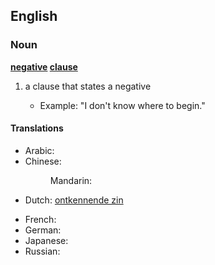 ==English==

===Noun===
'''[[negative]] [[clause]]'''

# {{grammar}} a clause that states a negative
#* Example: "I don't know where to begin."

====Translations====
{{trans-top|negative clause, negative sentence}}
* Arabic: {{t|ar|جملة منفية|f|tr=júmla manfíyya|sc=Arab}}
* Chinese:
*: Mandarin: {{t|zh|否定句|tr=fǒudìngjù|sc=Hani}}
* Dutch: [[ontkennende zin]] {{m}}
{{trans-mid}}
* French: {{t|fr|phrase négative|f}}
* German: {{t|de|negativer Satz|m}}
* Japanese: {{t|ja|否定文|tr=ひていぶん, hiteibun|sc=Jpan}}
* Russian: {{t|ru|отрицательное предложение|n|tr=otricátel'noje predložénije|sc=Cyrl}}
{{trans-bottom}}